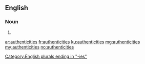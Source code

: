 ==English==

===Noun===
{{head|en}}

# {{plural of|authenticity}}

[[Category:English plurals ending in "-ies"]]

[[ar:authenticities]]
[[fr:authenticities]]
[[ku:authenticities]]
[[mg:authenticities]]
[[my:authenticities]]
[[no:authenticities]]